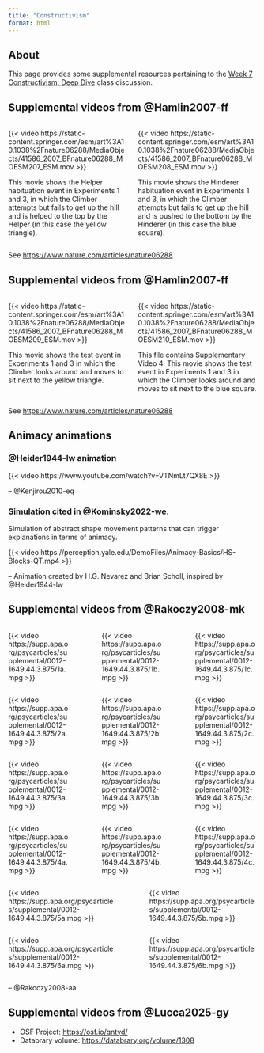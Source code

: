```yaml
---
title: "Constructivism"
format: html
---
```


## About

This page provides some supplemental resources pertaining to the [Week 7 Constructivism: Deep Dive](https://psu-psychology.github.io/psy-548-2025-fall/schedule.html#friday-october-10-2025) class discussion.

## Supplemental videos from @Hamlin2007-ff

:::: {.columns}
::: {.column width=50%}
{{< video https://static-content.springer.com/esm/art%3A10.1038%2Fnature06288/MediaObjects/41586_2007_BFnature06288_MOESM207_ESM.mov >}}

This movie shows the Helper habituation event in Experiments 1 and 3, in which the Climber attempts but fails to get up the hill and is helped to the top by the Helper (in this case the yellow triangle).
:::
::: {.column width=50%}
{{< video https://static-content.springer.com/esm/art%3A10.1038%2Fnature06288/MediaObjects/41586_2007_BFnature06288_MOESM208_ESM.mov >}}

This movie shows the Hinderer habituation event in Experiments 1 and 3, in which the Climber attempts but fails to get up the hill and is pushed to the bottom by the Hinderer (in this case the blue square).
:::
::::

See <https://www.nature.com/articles/nature06288>

## Supplemental videos from @Hamlin2007-ff

:::: {.columns}
::: {.column width=50%}
{{< video https://static-content.springer.com/esm/art%3A10.1038%2Fnature06288/MediaObjects/41586_2007_BFnature06288_MOESM209_ESM.mov >}}

This movie shows the test event in Experiments 1 and 3 in which the Climber looks around and moves to sit next to the yellow triangle.
:::
::: {.column width=50%}
{{< video https://static-content.springer.com/esm/art%3A10.1038%2Fnature06288/MediaObjects/41586_2007_BFnature06288_MOESM210_ESM.mov >}}

This file contains Supplementary Video 4. This movie shows the test event in Experiments 1 and 3 in which the Climber looks around and moves to sit next to the blue square.
:::
::::

See <https://www.nature.com/articles/nature06288>

## Animacy animations

### @Heider1944-lw animation

{{< video https://www.youtube.com/watch?v=VTNmLt7QX8E >}}

-- @Kenjirou2010-eq

### Simulation cited in @Kominsky2022-we. 

Simulation of abstract shape movement patterns that can trigger explanations in terms of animacy.

{{< video https://perception.yale.edu/DemoFiles/Animacy-Basics/HS-Blocks-QT.mp4 >}}

-- Animation created by H.G. Nevarez and Brian Scholl, inspired by @Heider1944-lw

## Supplemental videos from @Rakoczy2008-mk

:::: {.columns}
::: {.column width=30%}
{{< video https://supp.apa.org/psycarticles/supplemental/0012-1649.44.3.875/1a.mpg >}}
:::
::: {.column width=5%}
:::
::: {.column width=30%}
{{< video https://supp.apa.org/psycarticles/supplemental/0012-1649.44.3.875/1b.mpg >}}
:::
::: {.column width=5%}
:::
::: {.column width=30%}
{{< video https://supp.apa.org/psycarticles/supplemental/0012-1649.44.3.875/1c.mpg >}}
:::
::::

:::: {.columns}
::: {.column width=30%}
{{< video https://supp.apa.org/psycarticles/supplemental/0012-1649.44.3.875/2a.mpg >}}
:::
::: {.column width=5%}
:::
::: {.column width=30%}
{{< video https://supp.apa.org/psycarticles/supplemental/0012-1649.44.3.875/2b.mpg >}}
:::
::: {.column width=5%}
:::
::: {.column width=30%}
{{< video https://supp.apa.org/psycarticles/supplemental/0012-1649.44.3.875/2c.mpg >}}
:::
::::

:::: {.columns}
::: {.column width=30%}
{{< video https://supp.apa.org/psycarticles/supplemental/0012-1649.44.3.875/3a.mpg >}}
:::
::: {.column width=5%}
:::
::: {.column width=30%}
{{< video https://supp.apa.org/psycarticles/supplemental/0012-1649.44.3.875/3b.mpg >}}
:::
::: {.column width=5%}
:::
::: {.column width=30%}
{{< video https://supp.apa.org/psycarticles/supplemental/0012-1649.44.3.875/3c.mpg >}}
:::
::::

:::: {.columns}
::: {.column width=30%}
{{< video https://supp.apa.org/psycarticles/supplemental/0012-1649.44.3.875/4a.mpg >}}
:::
::: {.column width=5%}
:::
::: {.column width=30%}
{{< video https://supp.apa.org/psycarticles/supplemental/0012-1649.44.3.875/4b.mpg >}}
:::
::: {.column width=5%}
:::
::: {.column width=30%}
{{< video https://supp.apa.org/psycarticles/supplemental/0012-1649.44.3.875/4c.mpg >}}
:::
::::

:::: {.columns}
::: {.column width=45%}
{{< video https://supp.apa.org/psycarticles/supplemental/0012-1649.44.3.875/5a.mpg >}}
:::
::: {.column width=5%}
:::
::: {.column width=45%}
{{< video https://supp.apa.org/psycarticles/supplemental/0012-1649.44.3.875/5b.mpg >}}
:::
::::

:::: {.columns}
::: {.column width=45%}
{{< video https://supp.apa.org/psycarticles/supplemental/0012-1649.44.3.875/6a.mpg >}}
:::
::: {.column width=5%}
:::
::: {.column width=45%}
{{< video https://supp.apa.org/psycarticles/supplemental/0012-1649.44.3.875/6b.mpg >}}
:::
::::

-- @Rakoczy2008-aa

## Supplemental videos from @Lucca2025-gy

- OSF Project: <https://osf.io/qntyd/>
- Databrary volume: <https://databrary.org/volume/1308>
